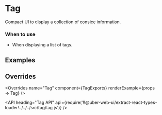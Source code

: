 <!--
Copyright (c) 2018 Uber Technologies, Inc.

This source code is licensed under the MIT license found in the
LICENSE file in the root directory of this source tree.
-->





# Tag

Compact UI to display a collection of consice information.

### When to use

- When displaying a list of tags.

## Examples

<Example title="Basic Usage" path="examples/tag/basic.js">
  <Basic />
</Example>

<Example title="Available Kinds" path="examples/tag/kinds.js">
  <Kinds />
</Example>

<Example title="Custom Color" path="examples/tag/custom-color.js">
  <CustomColor />
</Example>

<Example title="Disabled" path="examples/tag/disabled.js">
  <Disabled />
</Example>

<Example title="Uncloseable" path="examples/tag/uncloseable.js">
  <Uncloseable />
</Example>

## Overrides

<Overrides
  name="Tag"
  component={TagExports}
  renderExample={props => <Tag overrides={props.overrides}>Tag</Tag>}
/>

<API
  heading="Tag API"
  api={require('!!@uber-web-ui/extract-react-types-loader!../../../src/tag/tag.js')}
/>

